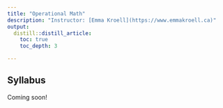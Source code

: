```yaml
---
title: "Operational Math"
description: "Instructor: [Emma Kroell](https://www.emmakroell.ca)"
output:
  distill::distill_article:
    toc: true
    toc_depth: 3

---
```


## Syllabus
Coming soon!
<!--
[Click here to download the syllabus](Math/2022/syllabus/syllabus_operational_math.pdf)
-->

<!--
## Lectures

Material will be added here as the course progresses. I will add slides and exercises before the lecture. After the lecture, I will add the annotated slides and update the lecture notes. 
-->

<!-- Note: I will comment these in as the course progresses. Before each lecture students will have access to the slides with blanks as well as the exercises (either a pdf or a tex file they can fill in). After each lecture I will add the filled-in slides (I will hand-write during the lecture) and update the lecture notes -->

<!--
You may download the [lecture notes](Math/2022/lecture_notes/math_notes.pdf), which will be updated after each lecture.
-->

<!-- 
### Module 1: Introduction to proofs

- Slides: [fillable](Math/2022/module1/slides.pdf),  [filled](Math/2022/module1/slides_filled.pdf)

- Exercises: [pdf](Math/2022/module1/exercises.pdf), [LaTeX template](Math/2022/module1/exercises.tex), [solutions](Math/2022/module1/exercise_solutions.pdf)
-->

<!-- 
### Module 2: Set theory

- Slides: [fillable](Math/2022/module2/slides.pdf), [filled](Math/2022/module2/slides_filled.pdf)

- Exercises: [pdf](Math/2022/module2/exercises.pdf), [LaTeX template](Math/2022/module2/exercises.tex), [solutions](Math/2022/module2/exercise_solutions.pdf)
-->

<!-- 
### Module 3: Set theory II and metric spaces I

- Slides: [fillable](Math/2022/module3/slides.pdf), [filled](Math/2022/module3/slides_filled.pdf)

- Exercises: [pdf](Math/2022/module3/exercises.pdf), [LaTeX template](Math/2022/module3/exercises.tex), [solutions](Math/2022/module3/exercise_solutions.pdf)
-->

<!-- 
### Module 4: Metric spaces II

- Slides: [fillable](Math/2022/module4/slides.pdf), [filled](Math/2022/module4/slides_filled.pdf)

- Exercises: [pdf](Math/2022/module4/exercises.pdf), [LaTeX template](Math/2022/module4/exercises.tex), [solutions](Math/2022/module4/exercise_solutions.pdf)
-->

<!-- 
### Module 5: Metric spaces III and Topology I

- Slides: [fillable](Math/2022/module5/slides.pdf), [filled](Math/2022/module5/slides_filled.pdf)

- Exercises: [pdf](Math/2022/module5/exercises.pdf), [LaTeX](Math/2022/module5/exercises.tex), [solutions](Math/2022/module5/exercise_solutions.pdf) 
-->

<!-- 
### Module 6: Topology II and intro to linear algebra

- Slides: [fillable](Math/2022/module6/slides.pdf), [filled](Math/2022/module6/slides_filled.pdf)

- Exercises: [pdf](Math/2022/module6/exercises.pdf), [LaTeX](Math/2022/module6/exercises.tex), [solutions](Math/2022/module6/exercise_solutions.pdf) 
-->

<!-- 
### Module 7: Linear algebra I

- Slides: [fillable](Math/2022/module7/slides.pdf), [filled](Math/2022/module7/slides_filled.pdf)

- Exercises: [pdf](Math/2022/module7/exercises.pdf), [LaTeX](Math/2022/module7/exercises.tex), [solutions](Math/2022/module7/exercise_solutions.pdf)
-->

<!-- 
### Module 8: Linear algebra II

- Slides: [fillable](Math/2022/module8/slides.pdf), [filled](Math/2022/module8/slides_filled.pdf)

- Exercises: [pdf](Math/2022/module8/exercises.pdf), [LaTeX](Math/2022/module8/exercises.tex), [solutions](Math/2022/module8/exercise_solutions.pdf)
-->

<!-- 
### Module 9: Linear algebra III

- Slides: [fillable](Math/2022/module9/slides.pdf), [filled](Math/2022/module9/slides_filled.pdf)

- Exercises: [pdf](Math/2022/module9/exercises.pdf), [LaTeX](Math/2022/module9/exercises.tex), [solutions](Math/2022/module9/exercise_solutions.pdf)
-->

<!-- 
### Module 10: Differentiation and integration

- Slides: [fillable](Math/2022/module10/slides.pdf), [filled](Math/2022/module10/slides_filled.pdf)

- Exercises: [pdf](Math/2022/module10/exercises.pdf), [LaTeX](Math/2022/module10/exercises.tex), [solutions](Math/2022/module10/exercise_solutions.pdf)
-->






